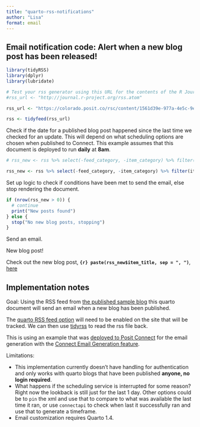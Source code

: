 ```yaml
---
title: "quarto-rss-notifications"
author: "Lisa"
format: email
---
```


## Email notification code: Alert when a new blog post has been released!

```r
library(tidyRSS)
library(dplyr)
library(lubridate)

# Test your rss generator using this URL for the contents of the R Journal
#rss_url <- "http://journal.r-project.org/rss.atom"

rss_url <- "https://colorado.posit.co/rsc/content/1561d39e-977a-4e5c-9e73-857860b3d076/index.xml"
```

```r
rss <- tidyfeed(rss_url)
```

Check if the date for a published blog post happened since the last time we checked for an update. This will depend on what scheduling options are chosen when published to Connect. This example assumes that this document is deployed to run **daily** at **8am**. 

```r
# rss_new <- rss %>% select(-feed_category, -item_category) %>% filter(feed_description == "A great sample blog")

rss_new <- rss %>% select(-feed_category, -item_category) %>% filter(item_pub_date >= (now() - days(1)))
```

Set up logic to check if conditions have been met to send the email, else stop rendering the document. 

```r
if (nrow(rss_new > 0)) {
  # continue
  print("New posts found")
} else {
  stop("No new blog posts, stopping")
}
```



Send an email. 

::: {.email}

::: {.subject}
New blog post!
:::

Check out the new blog post, **`{r} paste(rss_new$item_title, sep = ", ")`**, [here](`{r} paste(rss_new$item_link, sep = ", ")`)

:::


## Implementation notes

Goal: Using the RSS feed from [the published sample blog](https://colorado.posit.co/rsc/connect/#/apps/1561d39e-977a-4e5c-9e73-857860b3d076/access) this quarto document will send an email when a new blog has been published. 

The [quarto RSS feed option](https://quarto.org/docs/websites/website-blog.html#rss-feed) will need to be enabled on the site that will be tracked. We can then use [tidyrss](https://robertmyles.github.io/tidyRSS/) to read the rss file back. 

This is using an example that was [deployed to Posit Connect](https://quarto.org/docs/publishing/rstudio-connect.html#publish-command) for the email generation with the [Connect Email Generation feature](https://quarto.org/docs/prerelease/1.4/email.html). 

Limitations: 

- This implementation currently doesn't have handling for authentication and only works with quarto blogs that have been published **anyone, no login required**. 
- What happens if the scheduling service is interrupted for some reason? Right now the lookback is still just for the last 1 day. Other options could be to `pin` the xml and use that to compare to what was available the last time it ran, or use `connectapi` to check when last it successfully ran and use that to generate a timeframe. 
- Email customization requires Quarto 1.4.

